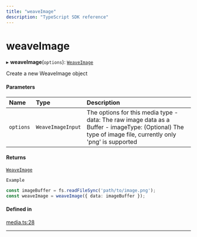 ```yaml
---
title: "weaveImage"
description: "TypeScript SDK reference"
---
```


# weaveImage

▸ **weaveImage**(`options`): [`WeaveImage`](interfaces/WeaveImage)

Create a new WeaveImage object

#### Parameters

| Name | Type | Description |
| :------ | :------ | :------ |
| `options` | `WeaveImageInput` | The options for this media type - data: The raw image data as a Buffer - imageType: (Optional) The type of image file, currently only 'png' is supported |

#### Returns

[`WeaveImage`](interfaces/WeaveImage)

`Example`

```ts
const imageBuffer = fs.readFileSync('path/to/image.png');
const weaveImage = weaveImage({ data: imageBuffer });
```

#### Defined in

[media.ts:28](https://github.com/wandb/weave/blob/5d9590d2658eeb69c9c9f04342e107bf9a0a4c90/sdks/node/src/media.ts#L28)

___
